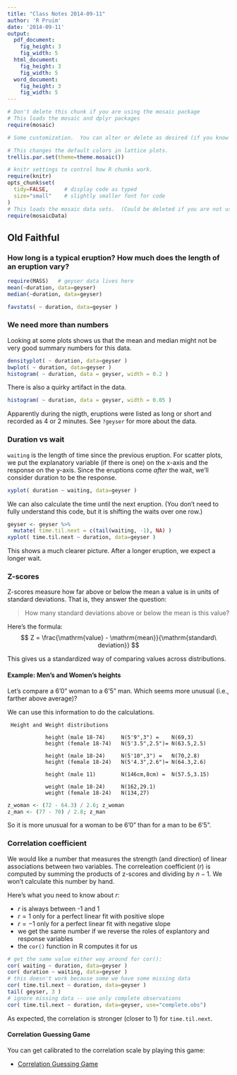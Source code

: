 ```yaml
---
title: "Class Notes 2014-09-11"
author: 'R Pruim'
date: '2014-09-11'
output:
  pdf_document:
    fig_height: 3
    fig_width: 5
  html_document:
    fig_height: 3
    fig_width: 5
  word_document:
    fig_height: 3
    fig_width: 5
---
```



```r
# Don't delete this chunk if you are using the mosaic package
# This loads the mosaic and dplyr packages
require(mosaic)
```

```r
# Some customization.  You can alter or delete as desired (if you know what you are doing).

# This changes the default colors in lattice plots.
trellis.par.set(theme=theme.mosaic())  

# knitr settings to control how R chunks work.
require(knitr)
opts_chunk$set(
  tidy=FALSE,     # display code as typed
  size="small"    # slightly smaller font for code
)
# This loads the mosaic data sets.  (Could be deleted if you are not using them.)
require(mosaicData)   
```

## Old Faithful

### How long is a typical eruption? How much does the length of an eruption vary?

```r
require(MASS)   # geyser data lives here
mean(~duration, data=geyser)
median(~duration, data=geyser)

favstats( ~ duration, data=geyser )
```

### We need more than numbers

Looking at some plots shows us that the mean and median might not be very good summary numbers for this data.

```r
densityplot( ~ duration, data=geyser )
bwplot( ~ duration, data=geyser )
histogram( ~ duration, data = geyser, width = 0.2 )
```

There is also a quirky artifact in the data.

```r
histogram( ~ duration, data = geyser, width = 0.05 )
```

Apparently during the nigth, eruptions were listed as long or  short and recorded as 4 or 2 minutes.  See `?geyser` for more about the data.

### Duration vs wait

`waiting` is the length of time since the previous eruption.  For scatter plots, we put the explanatory variable (if there is one) on the x-axis and the response on the y-axis.  Since the eruptions come *after* the wait, we'll consider duration to be the response.

```r
xyplot( duration ~ waiting, data=geyser )
```

We can also calculate the time until the next eruption.  (You don't need to fully understand this code, but it is shifting the waits over one row.)

```r
geyser <- geyser %>% 
  mutate( time.til.next = c(tail(waiting, -1), NA) )
xyplot( time.til.next ~ duration, data=geyser )
```

This shows a much clearer picture.  After a longer eruption, we expect a longer wait.

### Z-scores

Z-scores measure how far above or below the mean a value is in units of standard deviations.  That is, they answer the question: 

> How many standard deviations above or below the mean is this value?  

Here's the formula:
$$
Z = \frac{\mathrm{value} - \mathrm{mean}}{\mathrm{standard\ deviation}}
$$

This gives us a standardized way of comparing values across distributions.

#### Example: Men's and Women's heights

Let's compare a 6'0" woman to a 6'5" man.  Which seems more unusual (i.e., farther above average)?

We can use this information to do the calculations.
```
 Height and Weight distributions

            height (male 18-74)     N(5'9",3") =    N(69,3)
            height (female 18-74)   N(5'3.5",2.5")= N(63.5,2.5)

            height (male 18-24)     N(5'10",3") =   N(70,2.8)
            height (female 18-24)   N(5'4.3",2.6")= N(64.3,2.6)

            height (male 11)        N(146cm,8cm) =  N(57.5,3.15)

            weight (male 18-24)     N(162,29.1)
            weight (female 18-24)   N(134,27)
```

```r
z_woman <- (72 - 64.3) / 2.6; z_woman
z_man <- (77 - 70) / 2.8; z_man
```
So it is more unusual for a woman to be 6'0" than for a man to be 6'5".

### Correlation coefficient

We would like a number that measures the strength (and direction) of linear associations between two variables.  The correleation coefficient ($r$) is computed by summing the products of z-scores and dividing by $n-1$.  We won't calculate this number by hand.

Here's what you need to know about $r$:

 * $r$ is always between -1 and 1
 * $r=1$ only for a perfect linear fit with positive slope
 * $r=-1$ only for a perfect linear fit with negative slope
 * we get the same number if we reverse the roles of explantory and response variables
 * the `cor()` function in R computes it for us


```r
# get the same value either way around for cor():
cor( waiting ~ duration, data=geyser )
cor( duration ~ waiting, data=geyser )
# this doesn't work because some we have some missing data
cor( time.til.next ~ duration, data=geyser )  
tail( geyser, 3 )
# ignore missing data -- use only complete observations
cor( time.til.next ~ duration, data=geyser, use="complete.obs") 
```

As expected, the correlation is stronger (closer to 1) for `time.til.next`.

#### Correlation Guessing Game

You can get calibrated to the correlation scale by playing this game:

 * [Correlation Guessing Game](http://www.istics.net/Correlations/)
 
